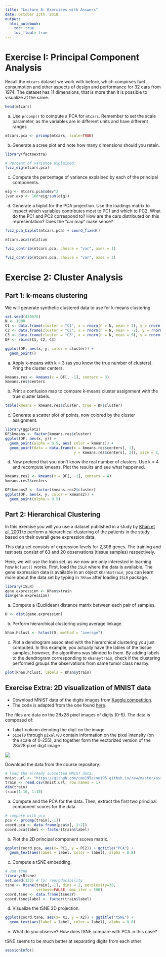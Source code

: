 ```yaml
---
title: "Lecture 8: Exercises with Answers"
date: October 23th, 2018
output: 
  html_notebook:
    toc: true
    toc_float: true
---
```



# Exercise I: Principal Component Analysis

Recall the `mtcars` dataset we work with before, which compirses fuel 
consumption and other aspects of design and performance for 32 cars from 1974.
The dataset has 11 dimensions, that is more than it is possible to visualize at 
the same.

```r
head(mtcars)
```

a. Use `prcomp()` to compute a PCA for `mtcars`. Remember to set the
scale parameter, as the variables are in different units and have different
ranges

```r
mtcars.pca <- prcomp(mtcars, scale=TRUE)
```

b. Generate a scree plot and note how many dimensions should you retain.

```r
library(factoextra)

# Percent of variance explained:
fviz_eig(mtcars.pca) 
```

c. Compute the percentage of variance explained by each of the principal
components.

```r
eig <- mtcars.pca$sdev^2
(var.exp <- 100*eig/sum(eig))
```

d. Generate a biplot for the PCA projection. Use the loadings matrix to inspect
which variables contributes most to PC1 and which to PC2. What do the PC1 and
PC2 correspond to? How are the cars distributed on this representation?
Does the "car map" make sense?

```r
fviz_pca_biplot(mtcars.pca) + coord_fixed() 
```

```r
mtcars.pca$rotation
```

```r
fviz_contrib(mtcars.pca, choice = "var", axes = 1) 
```

```r
fviz_contrib(mtcars.pca, choice = "var", axes = 2) 
```



# Exercise 2: Cluster Analysis

## Part 1: k-means clustering

We will generate synthetic clustered data to use for k-means clustering.
```r
set.seed(489576)
N <- 1000
C1 <- data.frame(cluster = "C1", x = rnorm(n = N, mean = 1), y = rnorm(n = N, mean = 1))
C2 <- data.frame(cluster = "C2", x = rnorm(n = N, mean = -2), y = rnorm(n = N, mean = -5))
C3 <- data.frame(cluster = "C3", x = rnorm(n = N, mean = 5), y = rnorm(n = N, mean = 1))
DF <- rbind(C1, C2, C3)
```

```r
ggplot(DF, aes(x, y, color = cluster)) + 
  geom_point()
```

a. Apply k-means with k = 3 (as you know the true number of clusters).
Pring the cluster centers.

```r
kmeans.res <- kmeans(x = DF[, -1], centers = 3)
kmeans.res$centers
```

b. Print a confusion map to compare k-means cluster assignment with
the true cluster labels.

```r
table(kmeans = kmeans.res$cluster, true = DF$cluster)
```


c. Generate a scatter plot of points, now colored by the cluster assignment.


```r
library(ggplot2)
DF$kmeans <- factor(kmeans.res$cluster)
ggplot(DF, aes(x, y)) + 
  geom_point(alpha = 0.5, aes( color = kmeans)) + 
  geom_point(data = data.frame(x = kmeans.res$centers[, 1], 
                               y = kmeans.res$centers[, 2]), size = 3, aes(x, y), color = "Black")
```

d. Now pretend that you don't know the real number of clusters. Use k = 4
and recompute kmeans. Plot the results and see what happened.

```r
kmeans.res2 <- kmeans(x = DF[, -1], centers = 4)
kmeans.res2$centers
```

```r
DF$kmeans2 <- factor(kmeans.res2$cluster)
ggplot(DF, aes(x, y, color = kmeans2)) + 
  geom_point(alpha = 0.5)
```


## Part 2: Hierarchical Clustering

In this exercise you will you use a dataset published in a study by
[Khan et al. 2001](https://www.nature.com/articles/nm0601_673)
to perform a hierarchical clustering of the patients in the study based
on their overall gene expression data.

This data set consists of expression levels for 2,308 genes.
The training and test sets consist of 63 and 20 observations (tissue samples) 
respectively.

Here, we will use the train set, as we now are only interested in
learning how `hclust()` works. First, load the `ISLR` where the
data is available. The gene expression data is available in an object
`Khan$xtrain`; you can learn more about the data set by typing in `?Khan`
after loading `ISLR` package.

```r
library(ISLR)
gene.expression <- Khan$xtrain
dim(gene.expression)
```

a. Compute a (Euclidean) distance matrix between each pair of samples.

```r
D <- dist(gene.expression)
```

b. Perform hierarchical clustering using average linkage.

```r
khan.hclust <- hclust(D, method = "average")
```

c. Plot a dendrogram associated with the hierarchical clustering you just
computed. In this example, you actually have the lables of the tissue samples,
however, the algorithms was blinded to them. By adding labels to the dendrogram
corresponding to `Khan$ytrain`, check if the clustering performed groups the 
observations from same tumor class nearby. 

```r
plot(khan.hclust, labels = Khan$ytrain)
```


## Exercise Extra: 2D visualization of MNIST data

* Download MNIST data of the digits images from 
[Kaggle competition](https://www.kaggle.com/c/digit-recognizer).
* The code is adapted from the one found [here](https://www.kaggle.com/gospursgo/digit-recognizer/clusters-in-2d-with-tsne-vs-pca/code). 

The files are data on the 28x28 pixel
images of digits (0-9). The data is composed of:

* `label` column denoting the digit on the image
* `pixel0` through `pixel783` contain information on the pixel intensity
(on the scale of 0-255), and together form the vectorized version of 
the 28x28 pixel digit image

![](../lectures/Lecture8-figure//mnistExamples.png)

Download the data from the course repository:

```r
# load the already subsetted MNIST data.
mnist.url <- "https://github.com/cme195/cme195.github.io/raw/master/assets/data/mnist_small.csv"
train <- read.csv(mnist.url, row.names = 1)
dim(train)
train[1:10, 1:10]
```

a. Compute and the PCA for the data. Then, extract the first two principal
component scores for the data.

```r
# compare with pca
pca <- prcomp(train[,-1])
coord.pca <- data.frame(pca$x[, 1:2])
coord.pca$label <- factor(train$label)
```

b. Plot the 2D principal component scores matrix.

```r
ggplot(coord.pca, aes(x= PC1, y = PC2)) + ggtitle("PCA") +
  geom_text(aes(label = label, color = label), alpha = 0.8)
```

c. Compute a tSNE embedding.
```r
# Use tsne
library(Rtsne)
set.seed(123) # for reproducibility
tsne <- Rtsne(train[,-1], dims = 2, perplexity=30, 
              verbose=FALSE, max_iter = 500)
coord.tsne <- data.frame(tsne$Y)
coord.tsne$label <- factor(train$label)
```

d. Visualize the tSNE 2D projection.

```r
ggplot(coord.tsne, aes(x= X1, y = X2)) + ggtitle("tSNE") +
  geom_text(aes(label = label, color = label), alpha = 0.8)
```

e. What do you observe? How does tSNE compare with PCA in this case?

tSNE seems to be much better at separating digits from each other



```r
sessionInfo()
```









